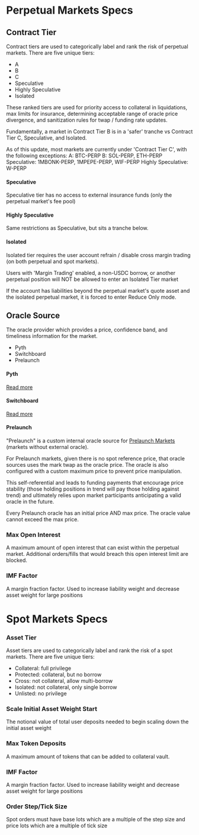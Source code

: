 # Perpetual Markets Specs

## Contract Tier
Contract tiers are used to categorically label and rank the risk of perpetual markets. There are five unique tiers:
- A
- B
- C
- Speculative
- Highly Speculative
- Isolated

These ranked tiers are used for priority access to collateral in liquidations, max limits for insurance, determining acceptable range of oracle price divergence, and sanitization rules for twap / funding rate updates.

Fundamentally, a market in Contract Tier B is in a 'safer' tranche vs Contract Tier C, Speculative, and Isolated. 

As of this update, most markets are currently under 'Contract Tier C', with the following exceptions:
A: BTC-PERP
B: SOL-PERP, ETH-PERP
Speculative: 1MBONK-PERP, 1MPEPE-PERP, WIF-PERP
Highly Speculative: W-PERP

#### Speculative
Speculative tier has no access to external insurance funds (only the perpetual market's fee pool)

#### Highly Speculative
Same restrictions as Speculative, but sits a tranche below.

#### Isolated
Isolated tier requires the user account refrain / disable cross margin trading (on both perpetual and spot markets). 

Users with 'Margin Trading' enabled, a non-USDC borrow, or another perpetual position will NOT be allowed to enter an Isolated Tier market

If the account has liabilities beyond the perpetual market's quote asset and the isolated perpetual market, it is forced to enter Reduce Only mode.

## Oracle Source
The oracle provider which provides a price, confidence band, and timeliness information for the market.
- Pyth
- Switchboard
- Prelaunch

#### Pyth
[Read more](https://docs.pyth.network/home)

#### Switchboard
[Read more](https://docs.switchboard.xyz/)

#### Prelaunch

"Prelaunch" is a custom internal oracle source for [Prelaunch Markets](/trading/prelaunch-markets) (markets without external oracle).

For Prelaunch markets, given there is no spot reference price, that oracle sources uses the mark twap as the oracle price. The oracle is also configured with a custom maximum price to prevent price manipulation. 

This self-referential and leads to funding payments that encourage price stability (those holding positions in trend will pay those holding against trend) and ultimately relies upon market participants anticipating a valid oracle in the future.

Every Prelaunch oracle has an initial price AND max price. The oracle value cannot exceed the max price.

### Max Open Interest
A maximum amount of open interest that can exist within the perpetual market. Additional orders/fills that would breach this open interest limit are blocked.

### IMF Factor
A margin fraction factor. Used to increase liability weight and decrease asset weight for large positions


# Spot Markets Specs

### Asset Tier
Asset tiers are used to categorically label and rank the risk of a spot markets. There are five unique tiers:

 - Collateral:  full privilege
 - Protected: collateral, but no borrow
 - Cross: not collateral, allow multi-borrow
 - Isolated: not collateral, only single borrow
 - Unlisted: no privilege

### Scale Initial Asset Weight Start
The notional value of total user deposits needed to begin scaling down the initial asset weight

### Max Token Deposits
A maximum amount of tokens that can be added to collateral vault.

### IMF Factor
A margin fraction factor. Used to increase liability weight and decrease asset weight for large positions

### Order Step/Tick Size
Spot orders must have base lots which are a multiple of the step size and price lots which are a multiple of tick size

